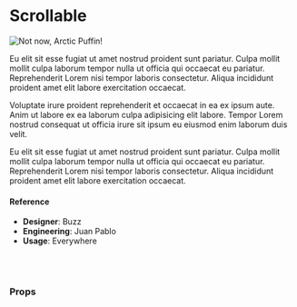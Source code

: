 
<Meta title="🛠 Utilities/Scrollable" component={Scrollable} />

# Scrollable

<Preview>
  <Story name="default">
    <Card
      style={{ height: 400, width: `${text('Container width', '400px')}` }}
      seamless
    >
      <Scrollable
        fade={boolean('fade', true)}
        fadeLeft={boolean('fadeLeft', false)}
        fadeRight={boolean('fadeRight', false)}
        fadeBottom={boolean('fadeBottom', true)}
        rounded={boolean('rounded', true)}
      >
        <Card.Block style={{ width: `${text('Content width', '400px')}` }}>
          <Image
            src="https://picsum.photos/700/300"
            alt="Not now, Arctic Puffin!"
          />
          <p>
            Eu elit sit esse fugiat ut amet nostrud proident sunt pariatur.
            Culpa mollit mollit culpa laborum tempor nulla ut officia qui
            occaecat eu pariatur. Reprehenderit Lorem nisi tempor laboris
            consectetur. Aliqua incididunt proident amet elit labore
            exercitation occaecat.
          </p>
          <p>
            Voluptate irure proident reprehenderit et occaecat in ea ex ipsum
            aute. Anim ut labore ex ea laborum culpa adipisicing elit labore.
            Tempor Lorem nostrud consequat ut officia irure sit ipsum eu eiusmod
            enim laborum duis velit.
          </p>
          <p>
            Eu elit sit esse fugiat ut amet nostrud proident sunt pariatur.
            Culpa mollit mollit culpa laborum tempor nulla ut officia qui
            occaecat eu pariatur. Reprehenderit Lorem nisi tempor laboris
            consectetur. Aliqua incididunt proident amet elit labore
            exercitation occaecat.
          </p>
        </Card.Block>
      </Scrollable>
    </Card>
  </Story>
</Preview>

#### Reference

- **Designer**: Buzz
- **Engineering**: Juan Pablo
- **Usage**: Everywhere

<br />
<br />

### Props

<Props of={Scrollable} />

